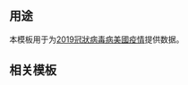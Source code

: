 {{Documentation subpage}}
{{Uses TemplateStyles|Template:2019冠狀病毒病病例數/style.css|noprotcat=yes}}
<!-- Please place categories where indicated at the bottom of this page and interwikis at Wikidata (see [[Wikipedia:Wikidata]]) -->

== 用途 ==
本模板用于为[[2019冠狀病毒病美國疫情]]提供数据。

==相关模板==
{{tl|2019冠狀病毒病病例數}}
{{tl|COVID-19}}
{{template reference list}}
<includeonly>{{sandbox other||
<!-- Categories below this line, please; interwikis at Wikidata -->
[[Category:2019冠狀病毒病病例數模板]]
[[Category:美国模板]]
}}</includeonly>